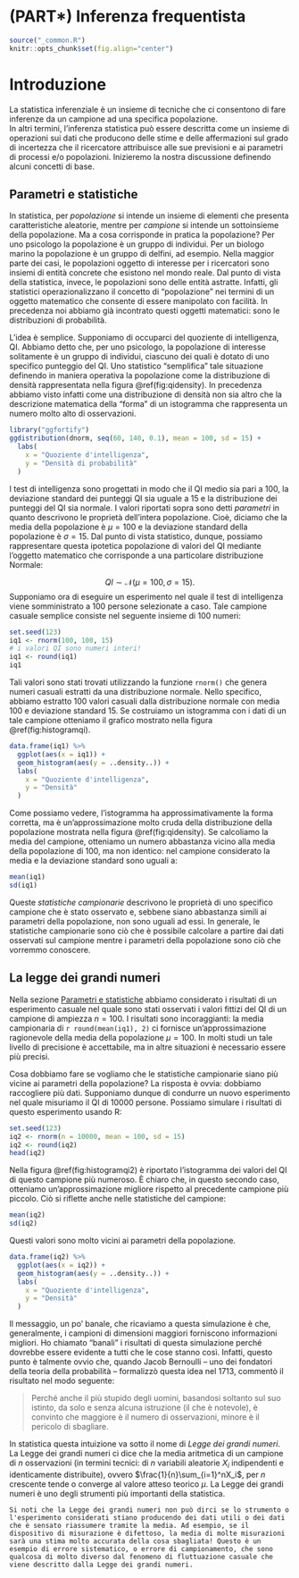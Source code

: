 # (PART\*) Inferenza frequentista {-}

```r
source("_common.R")
knitr::opts_chunk$set(fig.align="center")
```

# Introduzione {-}

La statistica inferenziale è un insieme di tecniche che ci consentono di fare inferenze da un campione ad una specifica popolazione.   
In altri termini, l'inferenza statistica può essere descritta come un insieme di operazioni sui dati che producono delle stime e delle affermazioni sul grado di incertezza che il ricercatore attribuisce alle sue previsioni e ai parametri di processi e/o popolazioni. 
Inizieremo la nostra discussione definendo alcuni concetti di base. 

## Parametri e statistiche 

In statistica, per *popolazione* si intende un insieme di elementi che
presenta caratteristiche aleatorie, mentre per *campione* si intende un
sottoinsieme della popolazione. Ma a cosa corrisponde in pratica la
popolazione? Per uno psicologo la popolazione è un gruppo di individui.
Per un biologo marino la popolazione è un gruppo di delfini, ad esempio.
Nella maggior parte dei casi, le popolazioni oggetto di interesse per i
ricercatori sono insiemi di entità concrete che esistono nel mondo
reale. Dal punto di vista della statistica, invece, le popolazioni sono
delle entità astratte. Infatti, gli statistici operazionalizzano il
concetto di "popolazione" nei termini di un oggetto matematico che
consente di essere manipolato con facilità. In precedenza noi abbiamo
già incontrato questi oggetti matematici: sono le distribuzioni di
probabilità.

L'idea è semplice. Supponiamo di occuparci del quoziente di
intelligenza, QI. Abbiamo detto che, per uno psicologo, la popolazione
di interesse solitamente è un gruppo di individui, ciascuno dei quali è
dotato di uno specifico punteggio del QI. Uno statistico "semplifica"
tale situazione definendo in maniera operativa la popolazione come la
distribuzione di densità rappresentata nella
figura \@ref(fig:qidensity). In precedenza abbiamo visto infatti
come una distribuzione di densità non sia altro che la descrizione
matematica della "forma" di un istogramma che rappresenta un numero
molto alto di osservazioni.

```r
library("ggfortify")
ggdistribution(dnorm, seq(60, 140, 0.1), mean = 100, sd = 15) +
  labs(
    x = "Quoziente d'intelligenza",
    y = "Densità di probabilità"
  )
```

I test di intelligenza sono progettati in modo che il QI medio sia pari
a 100, la deviazione standard dei punteggi QI sia uguale a 15 e la
distribuzione dei punteggi del QI sia normale. I valori riportati sopra
sono detti *parametri* in quanto descrivono le proprietà dell'intera
popolazione. Cioè, diciamo che la media della popolazione è $\mu = 100$
e la deviazione standard della popolazione è $\sigma = 15$. Dal punto di
vista statistico, dunque, possiamo rappresentare questa ipotetica
popolazione di valori del QI mediante l'oggetto matematico che
corrisponde a una particolare distribuzione Normale:

$$
QI \sim \mathcal{N}(\mu = 100, \sigma = 15).
$$
Supponiamo ora di eseguire un esperimento nel quale il test di
intelligenza viene somministrato a 100 persone selezionate a caso. Tale
campione casuale semplice consiste nel seguente insieme di 100 numeri:

```r
set.seed(123)
iq1 <- rnorm(100, 100, 15)
# i valori QI sono numeri interi!
iq1 <- round(iq1) 
iq1
```

Tali valori sono stati trovati utilizzando la funzione `rnorm()` che genera numeri casuali estratti da una distribuzione normale. Nello specifico, abbiamo estratto 100 valori casuali dalla distribuzione normale con media 100 e deviazione standard 15. Se costruiamo un istogramma con i dati di un tale campione otteniamo il grafico mostrato nella figura \@ref(fig:histogramqi).

```r
data.frame(iq1) %>% 
  ggplot(aes(x = iq1)) +
  geom_histogram(aes(y = ..density..)) +
  labs(
    x = "Quoziente d'intelligenza",
    y = "Densità"
  )
```

Come possiamo vedere, l'istogramma ha approssimativamente la forma corretta, ma è un'approssimazione molto cruda della distribuzione della popolazione mostrata nella figura \@ref(fig:qidensity). Se calcoliamo la media del campione, otteniamo un numero abbastanza vicino alla media della popolazione di 100, ma non identico: nel campione considerato la media e la deviazione standard sono uguali a:

```r
mean(iq1)
sd(iq1)
```

Queste *statistiche campionarie* descrivono le proprietà di uno specifico campione che è stato osservato e, sebbene siano abbastanza simili ai parametri della popolazione, non
sono uguali ad essi. In generale, le statistiche campionarie sono ciò
che è possibile calcolare a partire dai dati osservati sul campione
mentre i parametri della popolazione sono ciò che vorremmo conoscere.

## La legge dei grandi numeri

Nella sezione [Parametri e statistiche](#sec:pars_and_sample_stats) abbiamo considerato i risultati di un esperimento casuale nel quale sono stati osservati i valori
fittizi del QI di un campione di ampiezza $n = 100$. I risultati sono
incoraggianti: la media campionaria di `r round(mean(iq1), 2)` ci fornisce
un'approssimazione ragionevole della media della popolazione
$\mu = 100$. In molti studi un tale livello di precisione è accettabile,
ma in altre situazioni è necessario essere più precisi.

Cosa dobbiamo fare se vogliamo che le statistiche campionarie siano più
vicine ai parametri della popolazione? La risposta è ovvia: dobbiamo
raccogliere più dati. Supponiamo dunque di condurre un nuovo esperimento
nel quale misuriamo il QI di 10000 persone. Possiamo simulare i
risultati di questo esperimento usando R:

```r
set.seed(123)
iq2 <- rnorm(n = 10000, mean = 100, sd = 15) 
iq2 <- round(iq2) 
head(iq2)
```

Nella figura \@ref(fig:histogramqi2) è riportato l'istogramma dei valori del QI di
questo campione più numeroso. È chiaro che, in questo secondo caso,
otteniamo un'approssimazione migliore rispetto al precedente campione
più piccolo. Ciò si riflette anche nelle statistiche del campione: 

```r
mean(iq2)
sd(iq2)
```

Questi valori sono molto vicini ai parametri della popolazione.

```r
data.frame(iq2) %>% 
  ggplot(aes(x = iq2)) +
  geom_histogram(aes(y = ..density..)) +
  labs(
    x = "Quoziente d'intelligenza",
    y = "Densità"
  )
```

Il messaggio, un po' banale, che ricaviamo a questa simulazione è che,
generalmente, i campioni di dimensioni maggiori forniscono informazioni
migliori. Ho chiamato "banali" i risultati di questa simulazione perché
dovrebbe essere evidente a tutti che le cose stanno così. Infatti,
questo punto è talmente ovvio che, quando Jacob Bernoulli -- uno dei
fondatori della teoria della probabilità -- formalizzò questa idea nel
1713, commentò il risultato nel modo seguente:

> Perché anche il più stupido degli uomini, basandosi soltanto sul suo istinto, da solo e senza alcuna istruzione (il che è notevole), è convinto che maggiore è il numero di osservazioni, minore è il pericolo di sbagliare.

In statistica questa intuizione va sotto il nome di *Legge dei grandi
numeri*. La Legge dei grandi numeri ci dice che la media aritmetica di
un campione di $n$ osservazioni (in termini tecnici: di $n$ variabili
aleatorie $X_i$ indipendenti e identicamente distribuite), ovvero
$\frac{1}{n}\sum_{i=1}^nX_i$, per $n$ crescente tende o converge al
valore atteso teorico $\mu$. La Legge dei grandi numeri è uno degli
strumenti più importanti della statistica.

```block2
Si noti che la Legge dei grandi numeri non può dirci se lo strumento o l'esperimento considerati stiano producendo dei dati utili o dei dati che è sensato riassumere tramite la media. Ad esempio, se il dispositivo di misurazione è difettoso, la media di molte misurazioni sarà una stima molto accurata della cosa sbagliata! Questo è un esempio di errore sistematico, o errore di campionamento, che sono qualcosa di molto diverso dal fenomeno di fluttuazione casuale che viene descritto dalla Legge dei grandi numeri.
```


